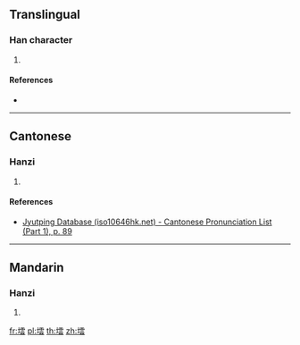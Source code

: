 {{character info/new}}
==Translingual==

===Han character===
{{Han char|rn=32|rad=土|as=12|sn=15|four=|canj=GMBI|ids=⿰土雲}}

# {{defn|Han|sort=土12}}

====References====
* {{Han ref|kx=0239.241|dkj=05501|dj=0479.170|hdz=10486.160|uh=58B5|ud=22709}}

----

==Cantonese==

===Hanzi===
{{yue-hanzi|jyut=[[taam4]]|y=taam4}}

# {{defn|lang=yue|sort=土12}}

====References====
* [http://www.iso10646hk.net/jp/document/download.jsp Jyutping Database (iso10646hk.net) - Cantonese Pronunciation List (Part 1), p. 89]

----

==Mandarin==

===Hanzi===
{{cmn-hanzi|pin=[[tán]] ([[tan2]])|wg=t'an<sup>2</sup>}}

# {{defn|lang=cmn|sort=土12}}

[[fr:墵]]
[[pl:墵]]
[[th:墵]]
[[zh:墵]]